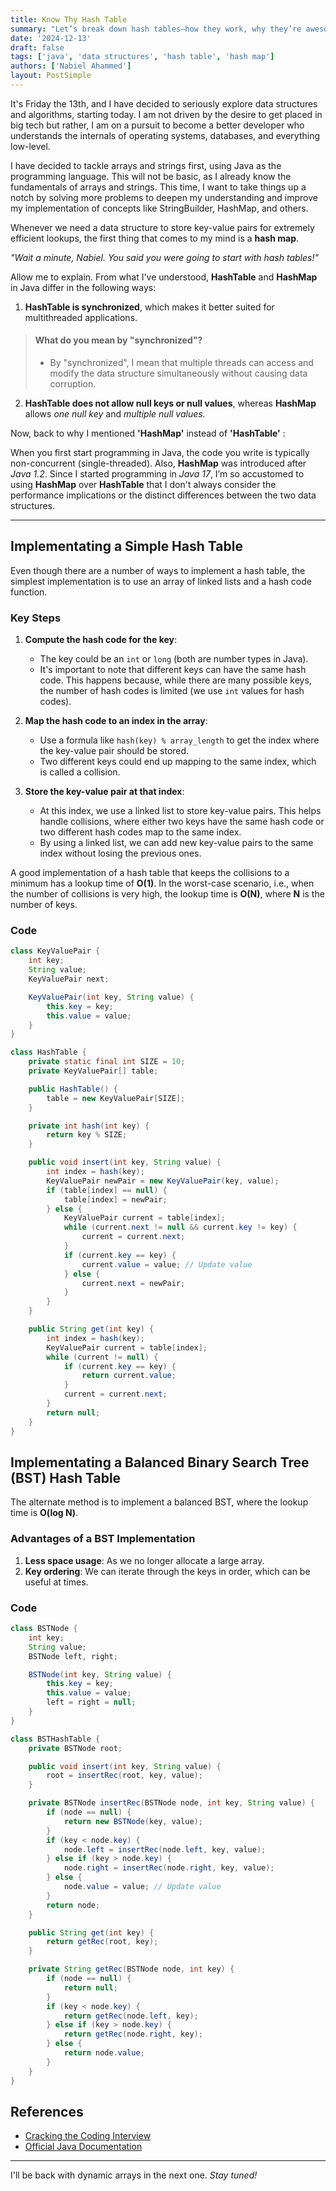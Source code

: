 ```yaml
---
title: Know Thy Hash Table
summary: "Let’s break down hash tables—how they work, why they’re awesome, and how you can use them in Java to handle data like a pro."
date: '2024-12-13'
draft: false
tags: ['java', 'data structures', 'hash table', 'hash map']
authors: ['Nabiel Ahammed']
layout: PostSimple
---
```

It's Friday the 13th, and I have decided to seriously explore data structures and algorithms, starting today. I am not driven by the desire to get placed in big tech but rather, I am on a pursuit to become a better developer who understands the internals of operating systems, databases, and everything low-level.

I have decided to tackle arrays and strings first, using Java as the programming language. This will not be basic, as I already know the fundamentals of arrays and strings. This time, I want to take things up a notch by solving more problems to deepen my understanding and improve my implementation of concepts like StringBuilder, HashMap, and others.

Whenever we need a data structure to store key-value pairs for extremely efficient lookups, the first thing that comes to my mind is a **hash map**.

*"Wait a minute, Nabiel. You said you were going to start with hash tables!"*

Allow me to explain. From what I've understood, **HashTable** and **HashMap** in Java differ in the following ways:

1. **HashTable is synchronized**, which makes it better suited for multithreaded applications.

>    #### What do you mean by "synchronized"?  
>    -  By "synchronized", I mean that multiple threads can access and modify the data structure simultaneously without causing data corruption.


2. **HashTable does not allow null keys or null values**, whereas **HashMap** allows *one null key* and *multiple null values.*  


Now, back to why I mentioned **'HashMap'** instead of **'HashTable'** :  

When you first start programming in Java, the code you write is typically non-concurrent (single-threaded). Also, **HashMap** was introduced after *Java 1.2*. Since I started programming in *Java 17*, I’m so accustomed to using **HashMap** over **HashTable** that I don't always consider the performance implications or the distinct differences between the two data structures.

---

## Implementating a Simple Hash Table 

Even though there are a number of ways to implement a hash table, the simplest implementation is to use an array of linked lists and a hash code function.

### Key Steps 

1. **Compute the hash code for the key**:
   - The key could be an `int` or `long` (both are number types in Java).
   - It's important to note that different keys can have the same hash code. This happens because, while there are many possible keys, the number of hash codes is limited (we use `int` values for hash codes).

2. **Map the hash code to an index in the array**:
   - Use a formula like `hash(key) % array_length` to get the index where the key-value pair should be stored.
   - Two different keys could end up mapping to the same index, which is called a collision.

3. **Store the key-value pair at that index**:
   - At this index, we use a linked list to store key-value pairs. This helps handle collisions, where either two keys have the same hash code or two different hash codes map to the same index.
   - By using a linked list, we can add new key-value pairs to the same index without losing the previous ones.

A good implementation of a hash table that keeps the collisions to a minimum has a lookup time of **O(1)**. In the worst-case scenario, i.e., when the number of collisions is very high, the lookup time is **O(N)**, where **N** is the number of keys.

### Code 

```java
class KeyValuePair {
    int key;
    String value;
    KeyValuePair next;

    KeyValuePair(int key, String value) {
        this.key = key;
        this.value = value;
    }
}

class HashTable {
    private static final int SIZE = 10;
    private KeyValuePair[] table;

    public HashTable() {
        table = new KeyValuePair[SIZE];
    }

    private int hash(int key) {
        return key % SIZE;
    }

    public void insert(int key, String value) {
        int index = hash(key);
        KeyValuePair newPair = new KeyValuePair(key, value);
        if (table[index] == null) {
            table[index] = newPair;
        } else {
            KeyValuePair current = table[index];
            while (current.next != null && current.key != key) {
                current = current.next;
            }
            if (current.key == key) {
                current.value = value; // Update value
            } else {
                current.next = newPair;
            }
        }
    }

    public String get(int key) {
        int index = hash(key);
        KeyValuePair current = table[index];
        while (current != null) {
            if (current.key == key) {
                return current.value;
            }
            current = current.next;
        }
        return null;
    }
}
```

##  Implementating a Balanced Binary Search Tree (BST) Hash Table

The alternate method is to implement a balanced BST, where the lookup time is **O(log N)**.

### Advantages of a BST Implementation

1. **Less space usage**: As we no longer allocate a large array.
2. **Key ordering**: We can iterate through the keys in order, which can be useful at times.

### Code 

```java
class BSTNode {
    int key;
    String value;
    BSTNode left, right;

    BSTNode(int key, String value) {
        this.key = key;
        this.value = value;
        left = right = null;
    }
}

class BSTHashTable {
    private BSTNode root;

    public void insert(int key, String value) {
        root = insertRec(root, key, value);
    }

    private BSTNode insertRec(BSTNode node, int key, String value) {
        if (node == null) {
            return new BSTNode(key, value);
        }
        if (key < node.key) {
            node.left = insertRec(node.left, key, value);
        } else if (key > node.key) {
            node.right = insertRec(node.right, key, value);
        } else {
            node.value = value; // Update value
        }
        return node;
    }

    public String get(int key) {
        return getRec(root, key);
    }

    private String getRec(BSTNode node, int key) {
        if (node == null) {
            return null;
        }
        if (key < node.key) {
            return getRec(node.left, key);
        } else if (key > node.key) {
            return getRec(node.right, key);
        } else {
            return node.value;
        }
    }
}
```

## References

- [Cracking the Coding Interview](https://www.crackingthecodinginterview.com/)
- [Official Java Documentation](https://docs.oracle.com/en/java/)


---

I'll be back with dynamic arrays in the next one. *Stay tuned!*